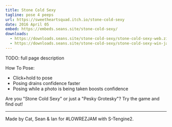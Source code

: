 ```yaml
---
title: Stone Cold Sexy
tagline: pose 4 peeps
url: https://sweetheartsquad.itch.io/stone-cold-sexy
date: 2016 April 05
embed: https://embeds.seans.site/stone-cold-sexy/
downloads:
  - https://downloads.seans.site/stone-cold-sexy/stone-cold-sexy-web.zip
  - https://downloads.seans.site/stone-cold-sexy/stone-cold-sexy-win-jam.zip
---
```


TODO: full page description



How To Pose:

- Click+hold to pose
- Posing drains confidence faster
- Posing while a photo is being taken boosts confidence

Are you "Stone Cold Sexy" or just a "Pesky Grotesky"? Try the game and find out!

---

Made by Cat, Sean & Ian for #LOWREZJAM with S-Tengine2.
